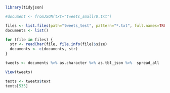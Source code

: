 ```r
library(tidyjson)
```

```r
#document <- fromJSON(txt="tweets_small/0.txt")

files <- list.files(path="tweets_test", pattern="*.txt", full.names=TRUE, recursive=FALSE)
documents <- list()

for (file in files) {
  str <- readChar(file, file.info(file)$size)
  documents <- c(documents, str)
}
```

```r
tweets <- documents %>% as.character %>% as.tbl_json %>%  spread_all
```

```r
View(tweets)
```

```r
texts <- tweets$text
texts[535]
```

